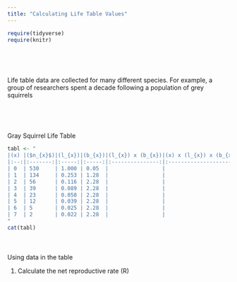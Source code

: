 ```yaml
---
title: "Calculating Life Table Values"
---
```


```r
require(tidyverse)
require(knitr)
```

<div style = "margin-bottom:75px;">
</div>

<div style = "margin-bottom:75px;">
Life table data are collected for many different species. For example, a group of researchers spent a decade following a population of grey squirrels 
</div>

<div style = "margin-bottom:50px;">

Gray Squirrel Life Table

```r
tabl <- "
|(x) |($n_{x}$)|(l_{x})|(b_{x})|(l_{x}) x (b_{x})|(x) x (l_{x}) x (b_{x})|
|:--:|:-------:|:-----:|:-----:|:---------------:|:---------------------:|
| 0  | 530     | 1.000 | 0.05  |                 |                       |
| 1  | 134     | 0.253 | 1.28  |                 |                       |
| 2  | 56      | 0.116 | 2.28  |                 |                       |
| 3  | 39      | 0.089 | 2.28  |                 |                       |
| 4  | 23      | 0.058 | 2.28  |                 |                       |
| 5  | 12      | 0.039 | 2.28  |                 |                       |
| 6  | 5       | 0.025 | 2.28  |                 |                       |
| 7  | 2       | 0.022 | 2.28  |                 |                       |
"
cat(tabl)
```
</div>

<div style = "margin-bottom:75px;">

Using data in the table

1. Calculate the net reproductive rate (R)

</div>